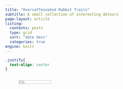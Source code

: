 ```yaml
---
title: "Overcaffeinated Rabbit Trails"
subtitle: A small collection of interesting detours
page-layout: article
listing:
  contents: posts
  type: grid
  sort: "date desc"
  categories: true
engine: knitr
---
```


```css
.justify{
  text-align: center
}
```

:::::: columns
::: {.column width="5%"}
:::

::: {.column width="90%"}
![](images/RabbitTrails.jpg){width="50%"}
:::

::: {.column width="5%"}
:::
::::::

#### 
